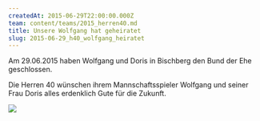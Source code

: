 ```yaml
---
createdAt: 2015-06-29T22:00:00.000Z
team: content/teams/2015_herren40.md
title: Unsere Wolfgang hat geheiratet
slug: 2015-06-29_h40_wolfgang_heiratet
---
```

Am 29.06.2015 haben Wolfgang und Doris in Bischberg den Bund der Ehe geschlossen.

Die Herren 40 wünschen ihrem Mannschaftsspieler Wolfgang und seiner Frau Doris alles erdenklich Gute für die Zukunft.

![](/uploads/2015/hochzeit_wolfgang_doris.jpg)